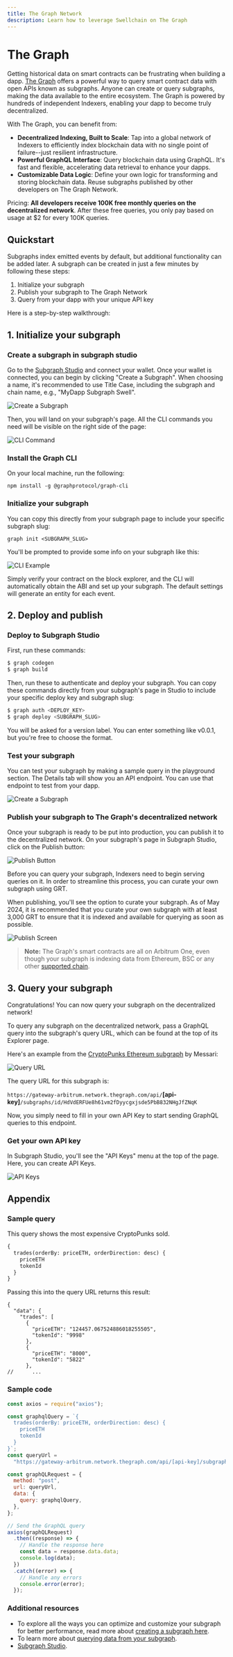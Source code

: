 ```yaml
---
title: The Graph Network
description: Learn how to leverage Swellchain on The Graph
---
```


# The Graph

Getting historical data on smart contracts can be frustrating when building a dapp. [The Graph](https://thegraph.com/) offers a powerful way to query smart contract data with open APIs known as subgraphs. Anyone can create or query subgraphs, making the data available to the entire ecosystem. The Graph is powered by hundreds of independent Indexers, enabling your dapp to become truly decentralized.

With The Graph, you can benefit from:

- **Decentralized Indexing, Built to Scale**: Tap into a global network of Indexers to efficiently index blockchain data with no single point of failure--just resilient infrastructure.
- **Powerful GraphQL Interface**: Query blockchain data using GraphQL. It's fast and flexible, accelerating data retrieval to enhance your dapps.
- **Customizable Data Logic**: Define your own logic for transforming and storing blockchain data. Reuse subgraphs published by other developers on The Graph Network.

Pricing: **All developers receive 100K free monthly queries on the decentralized network**. After these free queries, you only pay based on usage at $2 for every 100K queries.

## Quickstart

Subgraphs index emitted events by default, but additional functionality can be added later. A subgraph can be created in just a few minutes by following these steps:

1. Initialize your subgraph
2. Publish your subgraph to The Graph Network
3. Query from your dapp with your unique API key

Here is a step-by-step walkthrough:

## 1. Initialize your subgraph

### Create a subgraph in subgraph studio

Go to the [Subgraph Studio](https://thegraph.com/studio/) and connect your wallet. Once your wallet is connected, you can begin by clicking "Create a Subgraph". When choosing a name, it's recommended to use Title Case, including the subgraph and chain name, e.g., "MyDapp Subgraph Swell".

![Create a Subgraph](/public/images/the-graph/create-a-subgraph.png)

Then, you will land on your subgraph's page. All the CLI commands you need will be visible on the right side of the page:

![CLI Command](/public/images/the-graph//cli-commands.png)

### Install the Graph CLI⁠

On your local machine, run the following:

```
npm install -g @graphprotocol/graph-cli
```

### Initialize your subgraph⁠

You can copy this directly from your subgraph page to include your specific
subgraph slug:

```
graph init <SUBGRAPH_SLUG>
```

You'll be prompted to provide some info on your subgraph like this:

![CLI Example](/public/images/the-graph/CLI-example.png)

Simply verify your contract on the block explorer, and the CLI will automatically obtain the ABI and set up your subgraph. The default settings will generate an entity for each event.

## 2. Deploy and publish

### Deploy to Subgraph Studio

First, run these commands:

```bash
$ graph codegen
$ graph build
```

Then, run these to authenticate and deploy your subgraph. You can copy these commands directly from your subgraph's page in Studio to include your specific deploy key and subgraph slug:

```bash
$ graph auth <DEPLOY_KEY>
$ graph deploy <SUBGRAPH_SLUG>
```

You will be asked for a version label. You can enter something like v0.0.1, but you're free to choose the format.

### Test your subgraph

You can test your subgraph by making a sample query in the playground section. The Details tab will show you an API endpoint. You can use that endpoint to test from your dapp.

![Create a Subgraph](/public/images/the-graph/playground.png)

### Publish your subgraph to The Graph's decentralized network

Once your subgraph is ready to be put into production, you can publish it to the decentralized network. On your subgraph's page in Subgraph Studio, click on the Publish button:

![Publish Button](/public/images/the-graph/publish-button.png)

Before you can query your subgraph, Indexers need to begin serving queries on it. In order to streamline this process, you can curate your own subgraph using GRT.

When publishing, you'll see the option to curate your subgraph. As of May 2024, it is recommended that you curate your own subgraph with at least 3,000 GRT to ensure that it is indexed and available for querying as soon as possible.

![Publish Screen](/public/images/the-graph/publish-screen.png)

> **Note:** The Graph's smart contracts are all on Arbitrum One, even though
> your subgraph is indexing data from Ethereum, BSC or any other
> [supported chain](https://thegraph.com/docs/en/developing/supported-networks/).

## 3. Query your subgraph

Congratulations! You can now query your subgraph on the decentralized network!

To query any subgraph on the decentralized network, pass a GraphQL query into the subgraph's query URL, which can be found at the top of its Explorer page.

Here's an example from the
[CryptoPunks Ethereum subgraph](https://thegraph.com/explorer/subgraphs/HdVdERFUe8h61vm2fDyycHgxjsde5PbB832NHgJfZNqK)
by Messari:

![Query URL](/public/images/the-graph/query-url.png)

The query URL for this subgraph is:

`https://gateway-arbitrum.network.thegraph.com/api/`**[api-key]**`/subgraphs/id/HdVdERFUe8h61vm2fDyycgxjsde5PbB832NHgJfZNqK`

Now, you simply need to fill in your own API Key to start sending GraphQL queries to this endpoint.

### Get your own API key

In Subgraph Studio, you'll see the "API Keys" menu at the top of the page. Here, you can create API Keys.

![API Keys](/public/images/the-graph/api-keys.png)

## Appendix

### Sample query

This query shows the most expensive CryptoPunks sold.

```graphql
{
  trades(orderBy: priceETH, orderDirection: desc) {
    priceETH
    tokenId
  }
}
```

Passing this into the query URL returns this result:

```
{
  "data": {
    "trades": [
      {
        "priceETH": "124457.067524886018255505",
        "tokenId": "9998"
      },
      {
        "priceETH": "8000",
        "tokenId": "5822"
      },
//      ...
```

### Sample code

```jsx
const axios = require("axios");

const graphqlQuery = `{
  trades(orderBy: priceETH, orderDirection: desc) {
    priceETH
    tokenId
  }
}`;
const queryUrl =
  "https://gateway-arbitrum.network.thegraph.com/api/[api-key]/subgraphs/id/HdVdERFUe8h61vm2fDyycHgxjsde5PbB832NHgJfZNqK";

const graphQLRequest = {
  method: "post",
  url: queryUrl,
  data: {
    query: graphqlQuery,
  },
};

// Send the GraphQL query
axios(graphQLRequest)
  .then((response) => {
    // Handle the response here
    const data = response.data.data;
    console.log(data);
  })
  .catch((error) => {
    // Handle any errors
    console.error(error);
  });
```

### Additional resources

- To explore all the ways you can optimize and customize your subgraph for better
  performance, read more about
  [creating a subgraph here](https://thegraph.com/docs/en/developing/creating-a-subgraph/).
- To learn more about
  [querying data from your subgraph](https://thegraph.com/docs/en/querying/querying-the-graph/).
- [Subgraph Studio](https://thegraph.com/studio/).
